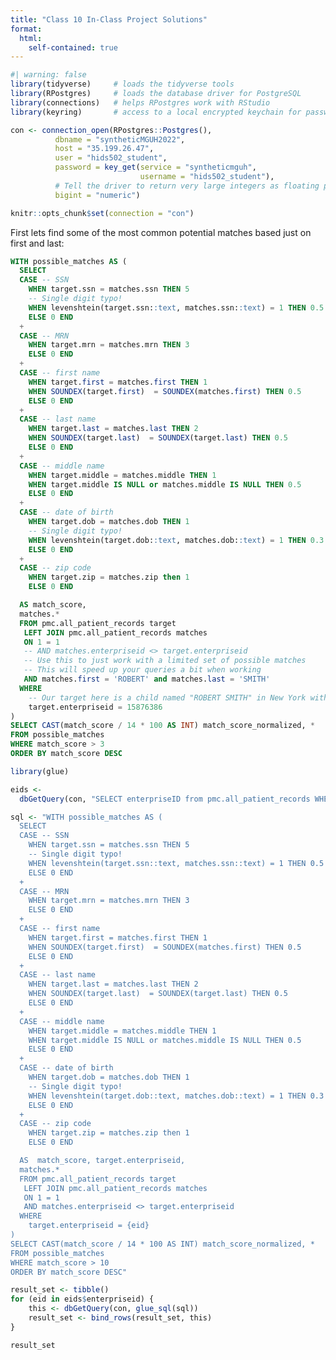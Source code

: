 ```yaml
---
title: "Class 10 In-Class Project Solutions"
format: 
  html:
    self-contained: true
---
```


```r
#| warning: false
library(tidyverse)     # loads the tidyverse tools
library(RPostgres)     # loads the database driver for PostgreSQL
library(connections)   # helps RPostgres work with RStudio
library(keyring)       # access to a local encrypted keychain for passwords

con <- connection_open(RPostgres::Postgres(),
          dbname = "syntheticMGUH2022",
          host = "35.199.26.47",
          user = "hids502_student",
          password = key_get(service = "syntheticmguh", 
                             username = "hids502_student"),
          # Tell the driver to return very large integers as floating point (vs truncating them)
          bigint = "numeric")

knitr::opts_chunk$set(connection = "con")
```

First lets find some of the most common potential matches based just on first and last:

```sql
WITH possible_matches AS (
  SELECT 
  CASE -- SSN
    WHEN target.ssn = matches.ssn THEN 5
    -- Single digit typo!
    WHEN levenshtein(target.ssn::text, matches.ssn::text) = 1 THEN 0.5
    ELSE 0 END
  +
  CASE -- MRN
    WHEN target.mrn = matches.mrn THEN 3
    ELSE 0 END
  +
  CASE -- first name
    WHEN target.first = matches.first THEN 1
    WHEN SOUNDEX(target.first)  = SOUNDEX(matches.first) THEN 0.5
    ELSE 0 END
  + 
  CASE -- last name 
    WHEN target.last = matches.last THEN 2 
    WHEN SOUNDEX(target.last)  = SOUNDEX(target.last) THEN 0.5
    ELSE 0 END
  +
  CASE -- middle name 
    WHEN target.middle = matches.middle THEN 1 
    WHEN target.middle IS NULL or matches.middle IS NULL THEN 0.5
    ELSE 0 END
  + 
  CASE -- date of birth
    WHEN target.dob = matches.dob THEN 1 
    -- Single digit typo!
    WHEN levenshtein(target.dob::text, matches.dob::text) = 1 THEN 0.3
    ELSE 0 END
  + 
  CASE -- zip code
    WHEN target.zip = matches.zip then 1 
    ELSE 0 END

  AS match_score,
  matches.*
  FROM pmc.all_patient_records target
   LEFT JOIN pmc.all_patient_records matches
   ON 1 = 1
   -- AND matches.enterpriseid <> target.enterpriseid
   -- Use this to just work with a limited set of possible matches
   -- This will speed up your queries a bit when working
   AND matches.first = 'ROBERT' and matches.last = 'SMITH'
  WHERE 
    -- Our target here is a child named "ROBERT SMITH" in New York with a birth date of 1998-12-22
    target.enterpriseid = 15876386
)
SELECT CAST(match_score / 14 * 100 AS INT) match_score_normalized, * 
FROM possible_matches
WHERE match_score > 3
ORDER BY match_score DESC
```
```r
library(glue)

eids <- 
  dbGetQuery(con, "SELECT enterpriseID from pmc.all_patient_records WHERE first = 'JAMES' and last = 'SMITH' LIMIT 100")

sql <- "WITH possible_matches AS (
  SELECT 
  CASE -- SSN
    WHEN target.ssn = matches.ssn THEN 5
    -- Single digit typo!
    WHEN levenshtein(target.ssn::text, matches.ssn::text) = 1 THEN 0.5
    ELSE 0 END
  +
  CASE -- MRN
    WHEN target.mrn = matches.mrn THEN 3
    ELSE 0 END
  +
  CASE -- first name
    WHEN target.first = matches.first THEN 1
    WHEN SOUNDEX(target.first)  = SOUNDEX(matches.first) THEN 0.5
    ELSE 0 END
  + 
  CASE -- last name 
    WHEN target.last = matches.last THEN 2 
    WHEN SOUNDEX(target.last)  = SOUNDEX(target.last) THEN 0.5
    ELSE 0 END
  +
  CASE -- middle name 
    WHEN target.middle = matches.middle THEN 1 
    WHEN target.middle IS NULL or matches.middle IS NULL THEN 0.5
    ELSE 0 END
  + 
  CASE -- date of birth
    WHEN target.dob = matches.dob THEN 1 
    -- Single digit typo!
    WHEN levenshtein(target.dob::text, matches.dob::text) = 1 THEN 0.3
    ELSE 0 END
  + 
  CASE -- zip code
    WHEN target.zip = matches.zip then 1 
    ELSE 0 END

  AS  match_score, target.enterpriseid,
  matches.*
  FROM pmc.all_patient_records target
   LEFT JOIN pmc.all_patient_records matches
   ON 1 = 1
   AND matches.enterpriseid <> target.enterpriseid
  WHERE 
    target.enterpriseid = {eid}
)
SELECT CAST(match_score / 14 * 100 AS INT) match_score_normalized, * 
FROM possible_matches
WHERE match_score > 10
ORDER BY match_score DESC"

result_set <- tibble()
for (eid in eids$enterpriseid) {
    this <- dbGetQuery(con, glue_sql(sql))
    result_set <- bind_rows(result_set, this)
}

result_set
```

